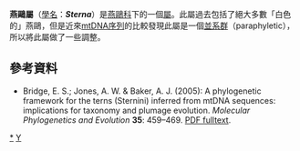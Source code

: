 {{Automatic taxobox
| taxon = Sterna
| image = Forster's Tern.jpg
| image_caption = [[加拿大燕鸥|加拿大燕鸥]]（''Sterna forsteri''）
| authority = Linnaeus, 1758
}}
'''燕鷗屬'''（[[學名|學名]]：'''''Sterna'''''）是[[燕鷗科|燕鷗科]]下的一個[[屬_(生物)|屬]]。此屬過去包括了絕大多數「白色的」燕鷗，但是近來[[mtDNA|mtDNA]][[DNA序列|序列]]的比較發現此屬是一個[[並系群|並系群]]（paraphyletic），所以將此屬做了一些調整。

== 參考資料 ==
* Bridge, E. S.; Jones, A. W. & Baker, A. J. (2005): A phylogenetic framework for the terns (Sternini) inferred from mtDNA sequences: implications for taxonomy and plumage evolution. ''Molecular Phylogenetics and Evolution'' '''35''': 459–469. [https://web.archive.org/web/20060720204025/http://www2.hawaii.edu/~khayes/Journal_Club/summer2006/Bridge_et_al_2005_MPE.pdf PDF fulltext].
{{Taxonbar|from=Q76366}}

[[Category:燕鷗屬|*]]
[[Category:燕鷗科|Y]]


{{Charadriiformes-stub}}